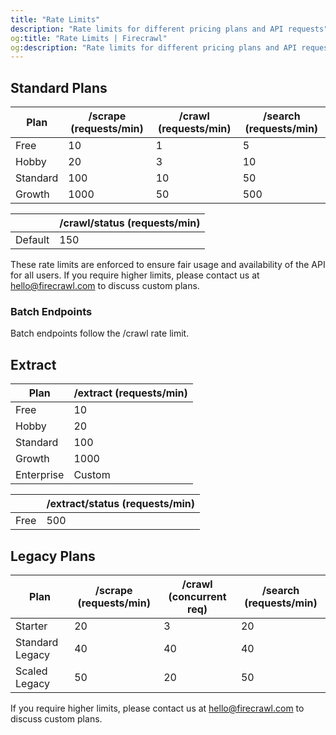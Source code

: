 ```yaml
---
title: "Rate Limits"
description: "Rate limits for different pricing plans and API requests"
og:title: "Rate Limits | Firecrawl"
og:description: "Rate limits for different pricing plans and API requests"
---
```


## Standard Plans

| Plan       | /scrape (requests/min) | /crawl (requests/min) | /search (requests/min) |
|------------|------------------------|-----------------------|------------------------|
| Free       | 10                     | 1                     | 5                      |
| Hobby      | 20                    | 3                     | 10                     |
| Standard        | 100                    | 10                    | 50                     |
| Growth | 1000                   | 50                  | 500                   |




|        | /crawl/status (requests/min) |
|------------|-----------------------------|
| Default    | 150                         |

These rate limits are enforced to ensure fair usage and availability of the API for all users. If you require higher limits, please contact us at [hello@firecrawl.com](mailto:hello@firecrawl.com) to discuss custom plans.

### Batch Endpoints

Batch endpoints follow the /crawl rate limit.

## Extract

| Plan      | /extract (requests/min) |
|-----------|------------------------|
| Free      | 10                     |
| Hobby     | 20                     |
| Standard  | 100                    |
| Growth    | 1000                   |
| Enterprise | Custom                  |

|        | /extract/status (requests/min) |
|--------|--------------------------------|
| Free | 500                       |

## Legacy Plans

| Plan             | /scrape (requests/min) | /crawl (concurrent req) | /search (requests/min) |
|------------------|------------------------|-------------------------|------------------------|
| Starter          | 20                     | 3                       | 20                     |
| Standard Legacy  | 40                     | 40                      | 40                     |
| Scaled Legacy    | 50                    | 20                     | 50                    |

If you require higher limits, please contact us at [hello@firecrawl.com](mailto:hello@firecrawl.com) to discuss custom plans.
